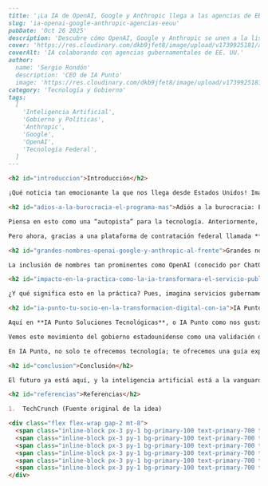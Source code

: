 ```markdown
---
title: '¡La IA de OpenAI, Google y Anthropic llega a las agencias de EE. UU.!'
slug: 'ia-openai-google-anthropic-agencias-eeuu'
pubDate: 'Oct 26 2025'
description: 'Descubre cómo OpenAI, Google y Anthropic se unen a la lista de proveedores aprobados para agencias federales de EE. UU., simplificando la adopción de IA para servicios públicos más eficientes.'
cover: 'https://res.cloudinary.com/dkb9jfet8/image/upload/v1739925181/ai_government_collaboration.jpg'
coverAlt: 'IA colaborando con agencias gubernamentales de EE. UU.'
author:
  name: 'Sergio Rondón'
  description: 'CEO de IA Punto'
  image: 'https://res.cloudinary.com/dkb9jfet8/image/upload/v1739925181/sergio_gdcaeh.png'
category: 'Tecnología y Gobierno'
tags:
  [
    'Inteligencia Artificial',
    'Gobierno y Políticas',
    'Anthropic',
    'Google',
    'OpenAI',
    'Tecnología Federal',
  ]
---

<h2 id="introduccion">Introducción</h2>

¡Qué noticia tan emocionante la que nos llega desde Estados Unidos! Imagínate esto: la inteligencia artificial, esa maravilla que nos ayuda en tantas facetas de nuestra vida diaria, está a punto de dar un salto gigante en cómo operan las agencias federales de Estados Unidos. Recientemente, se ha dado a conocer que gigantes de la IA como **OpenAI, Google y Anthropic** han sido añadidos a una lista especial de proveedores aprobados para estas agencias. Esto no es solo un pequeño paso, ¡es un enorme brinco hacia el futuro!

<h2 id="adios-a-la-burocracia-el-programa-mas">Adiós a la burocracia: El Programa MAS</h2>

Piensa en esto como una “autopista” para la tecnología. Anteriormente, si una agencia gubernamental quería usar una herramienta de IA, tenía que pasar por un proceso largo y a menudo complicado para negociar un contrato con cada proveedor individualmente. Era como si cada agencia tuviera que construir su propia carretera desde cero cada vez que quería ir a un nuevo destino. ¡Un verdadero dolor de cabeza!

Pero ahora, gracias a una plataforma de contratación federal llamada **Multiple Award Schedule (MAS)**, la cosa cambia por completo. El MAS es como una gran tienda donde las agencias ya tienen acceso a vendedores de herramientas de IA con contratos ya negociados y pre-aprobados. Es decir, ¡ya no tienen que empezar de cero! Pueden ir directamente, elegir la herramienta que necesitan de una lista de proveedores confiables y empezar a trabajar casi de inmediato. Esto significa menos papeleo, menos tiempo de espera y, lo más importante, un acceso mucho más rápido a la tecnología de punta que puede hacer una diferencia real en cómo se prestan los servicios públicos.

<h2 id="grandes-nombres-openai-google-y-anthropic-al-frente">Grandes nombres: OpenAI, Google y Anthropic al frente</h2>

La inclusión de nombres tan prominentes como OpenAI (conocido por ChatGPT), Google (con su vasta experiencia en IA y búsqueda) y Anthropic (otro actor clave en el desarrollo de modelos de lenguaje avanzados) en esta lista es un claro indicio de la confianza creciente que se está depositando en la inteligencia artificial. No solo es una cuestión de eficiencia operativa; también es una señal de que los gobiernos están reconociendo el potencial transformador de la IA para mejorar la vida de los ciudadanos.

<h2 id="impacto-en-la-practica-como-la-ia-transformara-el-servicio-publico">Impacto en la práctica: Cómo la IA transformará el servicio público</h2>

¿Y qué significa esto en la práctica? Pues, imagina servicios gubernamentales más ágiles y precisos. La IA podría ayudar a analizar enormes volúmenes de datos para identificar tendencias y necesidades en la población, optimizar la asignación de recursos, automatizar tareas repetitivas para que los empleados se enfoquen en trabajos de mayor valor, o incluso mejorar la atención al cliente en departamentos gubernamentales a través de asistentes virtuales inteligentes. La lista de posibilidades es realmente asombrosa. Desde la gestión de infraestructuras críticas hasta la mejora de la respuesta ante emergencias, la IA tiene el potencial de revolucionar el servicio público.

<h2 id="ia-punto-tu-socio-en-la-transformacion-digital-con-ia">IA Punto: Tu socio en la transformación digital con IA</h2>

Aquí en **IA Punto Soluciones Tecnológicas**, o IA Punto como nos gusta llamarnos, seguimos con gran interés estas tendencias globales. Creemos firmemente en el poder de la inteligencia artificial para transformar no solo el sector público, sino también empresas de todos los tamaños y sectores. Así como el gobierno de EE. UU. busca simplificar la adquisición de IA para sus agencias, en IA Punto nos dedicamos a simplificar la implementación y adaptación de estas potentes herramientas para tu empresa o proyecto. Entendemos que la IA puede parecer un campo complejo, pero nuestra misión es hacerla accesible y efectiva para ti.

Vemos este movimiento del gobierno estadounidense como una validación de que la IA no es solo una moda pasajera, sino una herramienta esencial que está madurando y ganando la confianza de las instituciones más grandes del mundo. Esto nos inspira aún más a seguir investigando, desarrollando y ofreciendo soluciones de inteligencia artificial personalizadas que puedan llevar a tu organización al siguiente nivel.

En IA Punto, no solo te ofrecemos tecnología; te ofrecemos una guía experta para navegar por el emocionante mundo de la IA. Desde la identificación de tus necesidades específicas hasta la implementación y el soporte continuo, somos tu socio estratégico en esta aventura. Ver cómo agencias gubernamentales, con sus complejas estructuras y estrictos requisitos, adoptan la IA a esta escala, solo refuerza nuestra convicción de que la inteligencia artificial es el camino hacia un futuro más eficiente, innovador y conectado para todos.

<h2 id="conclusion">Conclusión</h2>

El futuro ya está aquí, y la inteligencia artificial está a la vanguardia. La decisión del gobierno de EE. UU. de abrir sus puertas de par en par a estos líderes de la IA es una prueba más de que estamos entrando en una era donde la tecnología inteligente no es un lujo, sino una necesidad para la evolución y mejora de nuestras sociedades. Y si ellos pueden hacerlo, ¡imagina lo que la IA puede hacer por ti!

<h2 id="referencias">Referencias</h2>

1.  TechCrunch (Fuente original de la idea)

<div class="flex flex-wrap gap-2 mt-8">
  <span class="inline-block px-3 py-1 bg-primary-100 text-primary-700 text-xs font-semibold rounded-full shadow-sm">Inteligencia Artificial</span>
  <span class="inline-block px-3 py-1 bg-primary-100 text-primary-700 text-xs font-semibold rounded-full shadow-sm">Gobierno y Políticas</span>
  <span class="inline-block px-3 py-1 bg-primary-100 text-primary-700 text-xs font-semibold rounded-full shadow-sm">Anthropic</span>
  <span class="inline-block px-3 py-1 bg-primary-100 text-primary-700 text-xs font-semibold rounded-full shadow-sm">Google</span>
  <span class="inline-block px-3 py-1 bg-primary-100 text-primary-700 text-xs font-semibold rounded-full shadow-sm">OpenAI</span>
  <span class="inline-block px-3 py-1 bg-primary-100 text-primary-700 text-xs font-semibold rounded-full shadow-sm">Tecnología Federal</span>
</div>
```